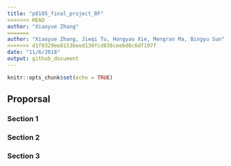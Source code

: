 ```yaml
---
title: "p8105_final_project_BF"
<<<<<<< HEAD
author: "Xiaoyue Zhang"
=======
author: "Xiaoyue Zhang, Jieqi Tu, Hongyao Xie, Mengran Ma, Bingyu Sun"
>>>>>>> d1f0329ee0153beed130fcd038cee6d0c6df197f
date: "11/6/2018"
output: github_document
---
```


```r
knitr::opts_chunk$set(echo = TRUE)
```

## Proporsal

### Section 1

### Section 2

### Section 3
